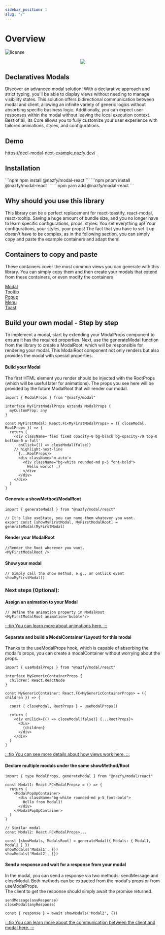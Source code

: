 ```yaml
---
sidebar_position: 1
slug: "/"
---
```



# Overview

![license](https://img.shields.io/badge/license-MIT-0374b5?style=flat)
<p align="center">
  <img src="/img/overview.gif" />  
</p>

## Declaratives Modals
Discover an advanced modal solution! With a declarative approach and strict typing, you'll be able to display views without needing to manage visibility states. This solution offers bidirectional communication between modal and client, allowing an infinite variety of generic logics without absorbing specific business logic. Additionally, you can expect user responses within the modal without leaving the local execution context. Best of all, its Core allows you to fully customize your user experience with tailored animations, styles, and configurations.

## Demo
https://decl-modal-next-example.nazfy.dev/

## Installation

<Tabs>
<TabItem value='npm'>
```npm
npm install @nazfy/modal-react
```
</TabItem>
<TabItem value='pnpm'>
```npm
pnpm install @nazfy/modal-react
```
</TabItem>
<TabItem value='yarn'>
```npm
yarn add @nazfy/modal-react
```
</TabItem>
</Tabs>

## Why should you use this library
This library can be a perfect replacement for <Highlight>react-toastify</Highlight>, <Highlight>react-modal</Highlight>, <Highlight>react-tooltip</Highlight>. Saving a huge amount of bundle size, and you no longer have to learn specific configurations, props, styles. You set everything up! Your configurations, your styles, your props! The fact that you have to set it up doesn't have to be complex, as in the following section, you can simply copy and paste the example containers and adapt them!

## Containers to copy and paste
These containers cover the most common views you can generate with this library. You can simply copy them and then create your modals that extend from these containers, or even modify the containers 

<nav class="pagination-nav">
  <div class="pagination-nav__item">
    <a class="pagination-nav__link" href="/container/modal">
      <div class="pagination-nav__label">Modal</div>
    </a>
  </div>
  <div class="pagination-nav__item">
    <a class="pagination-nav__link" href="/container/tooltip">
      <div class="pagination-nav__label">Tooltip</div>
    </a>
  </div>
  <div class="pagination-nav__item">
    <a class="pagination-nav__link" href="/container/popup">
      <div class="pagination-nav__label">Popup</div>
    </a>
  </div>
  <div class="pagination-nav__item">
    <a class="pagination-nav__link" href="/container/menu">
      <div class="pagination-nav__label">Menu</div>
    </a>
  </div>
  <div class="pagination-nav__item">
    <a class="pagination-nav__link" href="/container/toast">
      <div class="pagination-nav__label">Toast</div>
    </a>
  </div>
</nav>

## Build your own modal - Step by step

To implement a modal, start by extending your ModalProps component to ensure it has the required properties. Next, use the generateModal function from the library to create a ModalRoot, which will be responsible for rendering your modal. This ModalRoot component not only renders but also provides the modal with special properties.

#### Build your Modal
The first HTML element you render should be injected with the RootProps (which will be useful later for animations). The props you see here will be provided by the future ModalRoot that will render our modal.

```tsx
import { ModalProps } from "@nazfy/modal"

interface MyFirstModalProps extends ModalProps {
  myCustomProp: any
}

const MyFirstModal: React.FC<MyFirstModalProps> = ({ closeModal, RootProps }) => {
  return (
    <div className='flex fixed opacity-0 bg-black bg-opacity-70 top-0 bottom-0 w-full' 
      onClick={() => closeModal(false)} 
    // highlight-next-line
      {...RootProps}>
      <div className='m-auto'>
        <div className="bg-white rounded-md p-5 font-bold">
          Hello world! :)
        </div>
      </div>
    </div>
  )
}
```

#### Generate a showMethod/ModalRoot

```tsx
import { generateModal } from "@nazfy/modal/react"

// It's like useState, you can name them whatever you want.
export const [showMyFirstModal, MyFirstModalRoot] = generateModal(MyFirstModal)
```

#### Render your ModalRoot
```tsx
//Render the Root wherever you want.
<MyFirstModalRoot />
```

#### Show your modal

```tsx
// Simply call the show method, e.g., an onClick event
showMyFirstModal()
```

### Next steps (Optional):

#### Assign an animation to your Modal
```tsx
// Define the animation property in ModalRoot
<MyFirstModalRoot animation='bubble'/>
```
<a href="/animations">
  :::tip
  You can learn more about animations here.
  :::
</a>

#### Separate and build a ModalContainer (Layout) for this modal
Thanks to the useModalProps hook, which is capable of absorbing the modal's props, you can create a modalContainer without worrying about the props.
```tsx
import { useModalProps } from "@nazfy/modal/react"

interface MyGenericContainerProps { 
  children: React.ReactNode
}

const MyGenericContainer: React.FC<MyGenericContainerProps> = ({ children }) => {

  const { closeModal, RootProps } = useModalProps()

  return (
    <div onClick={() => closeModal(false)} {...RootProps}>
      <div>
        {children}
      </div>
    </div>
  )
}
```
<a href="/container/views">
  :::tip
  You can see more details about how views work here.
  :::
</a>

#### Declare multiple modals under the same showMethod/Root
```tsx
import { type ModalProps, generateModal } from "@nazfy/modal/react"

const Modal1: React.FC<ModalProps> = () => {
  return (
    <ModalPopUpContainer>
      <div className="bg-white rounded-md p-5 font-bold">
        Hello from Modal1!
      </div>
    </ModalPopUpContainer>
  )
}

// Similar modal
const Modal2: React.FC<ModalProps>...

const [showModals, ModalsRoot] = generateModal({ Modals: { Modal1, Modal2 } })
showModals('Modal1', {})
showModals('Modal2', {})
```

#### Send a response and wait for a response from your modal
In the modal, you can send a response via two methods: sendMessage and closeModal. Both methods can be extracted from the modal's props or from useModalProps.<br/>
The client to get the response should simply await the promise returned.
```tsx
sendMessage(anyResponse)
closeModal(anyResponse)

const { response } = await showModals('Modal2', {})
```
<a href="/communication">
  :::tip
  You can learn more about the communication between the client and modal here.
  :::
</a>